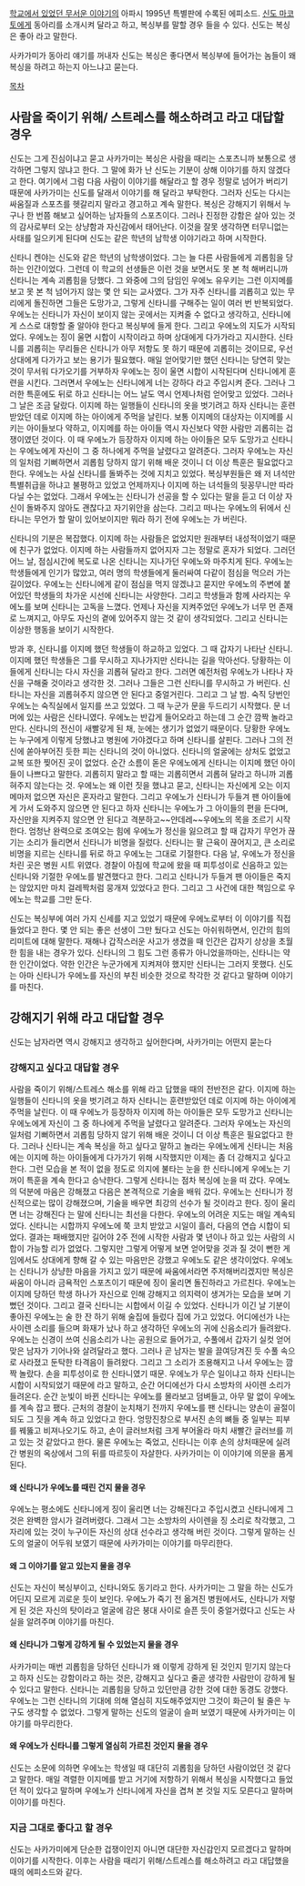 [[학교에서 있었던 무서운 이야기]]의 아파시 1995년 특별판에 수록된 에피소드. [[신도 마코토]]에게 동아리를 소개시켜 달라고 하고, 복싱부를 말할 경우 들을 수 있다. 신도는 복싱은 좋아 라고 말한다.

사카가미가 동아리 얘기를 꺼내자 신도는 복싱은 좋다면서 복싱부에 들어가는 놈들이 왜 복싱을 하려고 하는지 아느냐고 묻는다.

[[목차]]
== 사람을 죽이기 위해/ 스트레스를 해소하려고 라고 대답할 경우 ==
신도는 그게 진심이냐고 묻고 사카가미는 복싱은 사람을 때리는 스포츠니까 보통으로 생각하면 그렇지 않냐고 한다. 그 말에 화가 난 신도는 기분이 상해 이야기를 하지 않겠다고 한다. 여기에서 그럼 다음 사람이 이야기를 해달라고 할 경우 정말로 넘어가 버리기 때문에 사카가미는 신도를 달래서 이야기를 해 달라고 부탁한다. 그러자 신도는 다시는 싸움질과 스포츠를 헷갈리지 말라고 경고하고 계속 말한다. 복싱은 강해지기 위해서 누구나 한 번쯤 해보고 싶어하는 남자들의 스포츠이다. 그러나 진정한 강함은 살아 있는 것의 감사로부터 오는 상냥함과 자신감에서 태어난다. 이것을 잘못 생각하면 터무니없는 사태를 일으키게 된다며 신도는 같은 학년의 남학생 이야기라고 하며 시작한다.

신타니 켄야는 신도와 같은 학년의 남학생이었다. 그는 늘 다른 사람들에게 괴롭힘을 당하는 인간이었다. 그런데 이 학교의 선생들은 이런 것을 보면서도 못 본 척 해버리니까 신타니는 계속 괴롭힘을 당했다. 그 와중에 그의 담임인 우에노 유우키는 그런 이지메를 보고 못 본 척 넘어가지 않는 몇 안 되는 교사였다. 그가 자주 신타니를 괴롭히고 있는 무리에게 돌진하면 그들은 도망가고, 그렇게 신타니를 구해주는 일이 여러 번 반복되었다. 우에노는 신타니가 자신이 보이지 않는 곳에서는 지켜줄 수 없다고 생각하고, 신타니에게 스스로 대항할 줄 알아야 한다고 복싱부에 들게 한다. 그리고 우에노의 지도가 시작되었다. 우에노는 징이 울면 시합이 시작이라고 하며 상대에게 다가가라고 지시한다. 신타니를 괴롭히는 무리들은 신타니가 아무 저항도 못 하기 때문에 괴롭히는 것이므로, 우선 상대에게 다가가고 보는 용기가 필요했다. 매일 얻어맞기만 했던 신타니는 당연히 맞는 것이 무서워 다가오기를 거부하자 우에노는 징이 울면 시합이 시작된다며 신타니에게 훈련을 시킨다. 그러면서 우에노는 신타니에게 너는 강하다 라고 주입시켜 준다. 그러나 그러한 특훈에도 뒤로 하고 신타니는 어느 날도 역시 언제나처럼 얻어맞고 있었다. 그러나 그 날은 조금 달랐다. 이지메 하는 일행들이 신타니의 옷을 벗기려고 하자 신타니는 훈련받았던 데로 이지메 하는 아이에게 주먹을 날린다. 보통 이지메의 대상자는 이지메를 시키는 아이들보다 약하고, 이지메를 하는 아이들 역시 자신보다 약한 사람만 괴롭히는 겁쟁이였던 것이다. 이 때 우에노가 등장하자 이지메 하는 아이들은 모두 도망가고 신타니는 우에노에게 자신이 그 중 하나에게 주먹을 날렸다고 알려준다. 그러자 우에노는 자신의 일처럼 기뻐하면서 괴롭힘 당하지 않기 위해 배운 것이니 더 이상 특훈은 필요없다고 한다. 우에노는 사실 신타니를 돌봐주는 것에 지치고 있었다. 복싱부원들은 왜 저 녀석만 특별취급을 하냐고 불평하고 있었고 언제까지나 이지메 하는 녀석들의 뒷꽁무니만 따라다닐 수는 없었다. 그래서 우에노는 신타니가 선공을 할 수 있다는 말을 듣고 더 이상 자신이 돌봐주지 않아도 괜찮다고 자기위안을 삼는다. 그리고 떠나는 우에노의 뒤에서 신타니는 무언가 할 말이 있어보이지만 뭐라 하기 전에 우에노는 가 버린다.

신타니의 기분은 복잡했다. 이지메 하는 사람들은 없었지만 원래부터 내성적이었기 때문에 친구가 없었다. 이지메 하는 사람들까지 없어지자 그는 정말로 혼자가 되었다. 그러던 어느 날, 점심시간에 복도로 나온 신타니는 지나가던 우에노와 마주치게 된다. 우에노는 학생들에게 인기가 많았고, 여러 명의 학생들에게 둘러싸여 다같이 점심을 먹으러 가는 길이었다. 우에노는 신타니에게 같이 점심을 먹지 않겠냐고 묻지만 우에노의 주변에 붙어있던 학생들의 차가운 시선에 신타니는 사양한다. 그리고 학생들과 함께 사라지는 우에노를 보며 신타니는 고독을 느꼈다. 언제나 자신을 지켜주었던 우에노가 너무 먼 존재로 느껴지고, 아무도 자신의 곁에 있어주지 않는 것 같이 생각되었다. 그리고 신타니는 이상한 행동을 보이기 시작한다.

방과 후, 신타니를 이지메 했던 학생들이 하교하고 있었다. 그 때 갑자기 나타난 신타니. 이지메 했던 학생들은 그를 무시하고 지나가지만 신타니는 길을 막아선다. 당황하는 이들에게 신타니는 다시 자신을 괴롭혀 달라고 한다. 그러면 예전처럼 우에노가 나타나 자신을 구해줄 것이라고 생각한 것. 그러나 그들은 그런 신타니를 무시하고 가 버린다. 신타니는 자신을 괴롭혀주지 않으면 안 된다고 중얼거린다. 그리고 그 날 밤. 숙직 당번인 우에노는 숙직실에서 일지를 쓰고 있었다. 그 때 누군가 문을 두드리기 시작했다. 문 너머에 있는 사람은 신타니였다. 우에노는 반갑게 들어오라고 하는데 그 순간 깜짝 놀라고 만다. 신타니의 전신이 새빨갛게 된 채, 눈에는 생기가 없었기 때문이다. 당황한 우에노는 누구에게 이렇게 당했냐고 병원에 가야겠다고 하며 신타니를 살핀다. 그러나 그의 전신에 쏟아부어진 듯한 피는 신타니의 것이 아니었다. 신타니의 얼굴에는 상처도 없었고 교복 또한 찢어진 곳이 없었다. 순간 소름이 돋은 우에노에게 신타니는 이지메 했던 아이들이 나쁘다고 말한다. 괴롭히지 말라고 할 때는 괴롭히면서 괴롭혀 달라고 하니까 괴롭혀주지 않는다는 것. 우에노는 왜 이런 짓을 했냐고 묻고, 신타니는 자신에게 오는 이지메마저 없으면 자신은 혼자라고 말한다. 그리고 우에노가 신타니가 두들겨 팬 아이들에게 가서 도와주지 않으면 안 된다고 하자 신타니는 우에노가 그 아이들의 편을 든다며, 자신만을 지켜주지 않으면 안 된다고 격분하고~~얀데레~~우에노의 목을 조르기 시작한다. 엄청난 완력으로 조여오는 힘에 우에노가 정신을 잃으려고 할 때 갑자기 무언가 끊기는 소리가 들리면서 신타니가 비명을 질렀다. 신타니는 팔 근육이 끊어지고, 큰 소리로 비명을 지르는 신타니를 뒤로 하고 우에노는 그대로 기절한다. 다음 날, 우에노가 정신을 차린 곳은 병원 시트 위였다. 경찰이 아침에 학교에 왔을 때 피투성이로 신음하고 있는 신타니와 기절한 우에노를 발견했다고 한다. 그리고 신타니가 두들겨 팬 아이들은 죽지는 않았지만 마치 걸레짝처럼 뭉개져 있었다고 한다. 그리고 그 사건에 대한 책임으로 우에노는 학교를 그만 둔다.

신도는 복싱부에 여러 가지 신세를 지고 있었기 때문에 우에노로부터 이 이야기를 직접 들었다고 한다. 몇 안 되는 좋은 선생이 그만 뒀다고 신도는 아쉬워하면서, 인간의 힘의 리미트에 대해 말한다. 재해나 갑작스러운 사고가 생겼을 때 인간은 갑자기 상상을 초월한 힘을 내는 경우가 있다. 신타니의 그 힘도 그런 종류가 아니었을까마는, 신타니는 약한 인간이었다. 약한 인간은 누군가에게 지켜져야 했지만 신타니는 그러지 못했다. 신도는 아마 신타니가 우에노를 자신의 부친 비슷한 것으로 착각한 것 같다고 말하며 이야기를 마친다.

== 강해지기 위해 라고 대답할 경우 ==
신도는 남자라면 역시 강해지고 생각하고 싶어한다며, 사카가미는 어떤지 묻는다


=== 강해지고 싶다고 대답할 경우 ===
사람을 죽이기 위해/스트레스 해소를 위해 라고 답했을 때의 전반전은 같다. 이지메 하는 일행들이 신타니의 옷을 벗기려고 하자 신타니는 훈련받았던 데로 이지메 하는 아이에게 주먹을 날린다. 이 때 우에노가 등장하자 이지메 하는 아이들은 모두 도망가고 신타니는 우에노에게 자신이 그 중 하나에게 주먹을 날렸다고 알려준다. 그러자 우에노는 자신의 일처럼 기뻐하면서 괴롭힘 당하지 않기 위해 배운 것이니 더 이상 특훈은 필요없다고 한다. 그러나 신타니는 계속 복싱을 하고 싶다고 말하고 놀라는 우에노에게 신타니는 처음에는 이지메 하는 아이들에게 다가가기 위해 시작했지만 이제는 좀 더 강해지고 싶다고 한다. 그런 모습을 본 적이 없을 정도로 의지에 불타는 눈을 한 신타니에게 우에노는 기꺼이 특훈을 계속 한다고 승낙한다. 그렇게 신타니는 점차 복싱에 눈을 떠 갔다. 우에노의 덕분에 마음은 강해졌고 다음은 본격적으로 기술을 배워 갔다. 우에노는 신타니가 정신적으로는 많이 강해졌으며, 기술을 배우면 최강의 선수가 될 것이라고 한다. 징이 울리면 너는 강해진다 는 말에 신타니는 최선을 다한다. 우에노의 어려운 지도는 매일 계속되었다. 신타니는 시합까지 우에노에 쭉 코치 받았고 시일이 흘러, 다음의 연습 시합이 되었다. 결과는 패배했지만 길어야 2주 전에 시작한 사람과 몇 년이나 하고 있는 사람의 시합이 가능할 리가 없었다. 그렇지만 그렇게 어떻게 보면 얻어맞을 것과 질 것이 뻔한 게임에서도 상대에게 향해 갈 수 있는 마음만은 강했고 우에노도 같은 생각이었다. 우에노는 신타니가 상냥한 마음을 가지고 있기 때문에 싸움에서라면 주저해버리겠지만 복싱은 싸움이 아니라 금욕적인 스포츠이기 때문에 징이 울리면 돌진하라고 가르친다. 우에노는 이지메 당하던 학생 하나가 자신으로 인해 강해지고 의지력이 생겨가는 모습을 보며 기뻤던 것이다. 그리고 결국 신타니는 시합에서 이길 수 있었다. 신타니가 이긴 날 기분이 좋아진 우에노는 술 한 잔 하기 위해 술집에 들렀다 집에 가고 있었다. 어디에선가 나는 사이렌 소리를 들으며 화재가 났나 하고 생각하던 우에노의 귀에 신음소리가 들려왔다. 우에노는 신경이 쓰여 신음소리가 나는 공원으로 들어가고, 수풀에서 갑자기 실컷 얻어맞은 남자가 기어나와 살려달라고 했다. 그러나 곧 남자는 발을 끌여당겨진 듯 수풀 속으로 사라졌고 둔탁한 타격음이 들려왔다. 그리고 그 소리가 조용해지고 나서 우에노는 깜짝 놀랐다. 손을 피투성이로 한 신타니였기 때문. 우에노가 무슨 일이냐고 하자 신타니는 시합이 시작되었기 때문에 라고 말하고, 순간 어디에선가 다시 소방차의 사이렌 소리가 들려온다. 순간 눈빛이 바뀐 신타니는 우에노를 몰라보고 덤벼들고, 아무 말 없이 우에노를 계속 잡고 팼다. 근처의 경찰이 눈치채기 전까지 우에노를 팬 신타니는 양손이 골절이 되도 그 짓을 계속 하고 있었다고 한다. 엉망진창으로 부서진 손의 뼈들 중 일부는 피부를 꿰뚫고 비져나오기도 하고, 손이 글러브처럼 크게 부어올라 마치 새빨간 글러브를 끼고 있는 것 같았다고 한다. 물론 우에노는 죽었고, 신타니는 이후 손의 상처때문에 실려간 병원의 옥상에서 그의 뒤를 따르듯이 자살한다. 사카가미는 이 이야기에 의문을 품게 된다.

==== 왜 신타니가 우에노를 때린 건지 물을 경우 ====
우에노는 평소에도 신타니에게 징이 울리면 너는 강해진다고 주입시켰고 신타니에게 그것은 완벽한 암시가 걸려버렸다. 그래서 그는 소방차의 사이렌을 징 소리로 착각했고, 그 자리에 있는 것이 누구이든 자신의 상대 선수라고 생각해 버린 것이다. 그렇게 말하는 신도의 얼굴이 어두워 보였기 때문에 사카가미는 이야기를 마무리한다.

==== 왜 그 이야기를 알고 있는지 물을 경우 ====
신도는 자신이 복싱부이고, 신타니와도 동기라고 한다. 사카가미는 그 말을 하는 신도가 어딘지 모르게 괴로운 듯이 보인다. 우에노가 죽기 전 옮겨진 병원에서도, 신타니가 저렇게 된 것은 자신의 탓이라고 얼굴에 감은 붕대 사이로 슬픈 듯이 중얼거렸다고 신도는 사실을 알려주며 이야기를 마친다.

==== 왜 신타니가 그렇게 강하게 될 수 있었는지 물을 경우 ====
사카가미는 매번 괴롭힘을 당하던 신타니가 왜  이렇게 강하게 된 것인지 믿기지 않는다고 하자 신도는 강함이라고 하는 것은, 강해지고 싶다고 줄곧 생각한 사람만이 강하게 될 수 있다고 말한다. 신타니는 괴롭힘을 당하고 있던만큼 강한 것에 대한 동경도 강했다. 우에노는 그런 신타니의 기대에 의해 열심히 지도해주었지만 그것이 화근이 될 줄은 누구도 생각할 수 없었다. 그렇게 말하는 신도의 얼굴이 슬퍼 보였기 때문에 사카가미는 이야기를 마무리한다.

==== 왜 우에노가 신타니를 그렇게 열심히 가르친 것인지 물을 경우 ====

신도는 소문에 의하면 우에노는 학생일 때 대단히 괴롭힘을 당하던 사람이었던 것 같다고 말한다. 매일 격렬한 이지메를 받고 거기에 저항하기 위해서 복싱을 시작했다고 들었던 적이 있다고 말하며 우에노가 신타니에게 자신을 겹쳐 본 것일 지도 모른다고 말하며 이야기를 마친다.

=== 지금 그대로 좋다고 할 경우 ===
신도는 사카가미에게 단순한 겁쟁이인지 아니면 대단한 자신감인지 모르겠다고 말하며 이야기를 시작한다. 이후는 사람을 때리기 위해/스트레스를 해소하려고 라고 대답했을 때의 에피소드와 같다.
